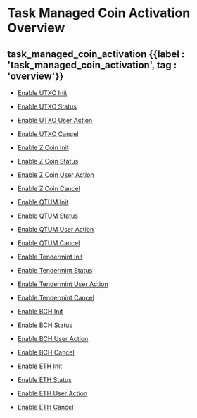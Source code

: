 
# Task Managed Coin Activation Overview

## task\_managed\_coin\_activation {{label : 'task_managed_coin_activation', tag : 'overview'}}

*   [Enable UTXO Init](/komodo-defi-framework/api/v20/coin_activation/task_managed/enable_utxo/init/)

*   [Enable UTXO Status](/komodo-defi-framework/api/v20/coin_activation/task_managed/enable_utxo/status/)

*   [Enable UTXO User Action](/komodo-defi-framework/api/v20/coin_activation/task_managed/enable_utxo/user_action/)

*   [Enable UTXO Cancel](/komodo-defi-framework/api/v20/coin_activation/task_managed/enable_utxo/cancel/)

*   [Enable Z Coin Init](/komodo-defi-framework/api/v20/coin_activation/task_managed/enable_z_coin/init/)

*   [Enable Z Coin Status](/komodo-defi-framework/api/v20/coin_activation/task_managed/enable_z_coin/status/)

*   [Enable Z Coin User Action](/komodo-defi-framework/api/v20/coin_activation/task_managed/enable_z_coin/user_action/)

*   [Enable Z Coin Cancel](/komodo-defi-framework/api/v20/coin_activation/task_managed/enable_z_coin/cancel/)

*   [Enable QTUM Init](/komodo-defi-framework/api/v20/coin_activation/task_managed/enable_qtum/init/)

*   [Enable QTUM Status](/komodo-defi-framework/api/v20/coin_activation/task_managed/enable_qtum/status/)

*   [Enable QTUM User Action](/komodo-defi-framework/api/v20/coin_activation/task_managed/enable_qtum/user_action/)

*   [Enable QTUM Cancel](/komodo-defi-framework/api/v20/coin_activation/task_managed/enable_qtum/cancel/)

*   [Enable Tendermint Init](/komodo-defi-framework/api/v20/coin_activation/task_managed/enable_tendermint/init/)

*   [Enable Tendermint Status](/komodo-defi-framework/api/v20/coin_activation/task_managed/enable_tendermint/status/)

*   [Enable Tendermint User Action](/komodo-defi-framework/api/v20/coin_activation/task_managed/enable_tendermint/user_action/)

*   [Enable Tendermint Cancel](/komodo-defi-framework/api/v20/coin_activation/task_managed/enable_tendermint/cancel/)

*   [Enable BCH Init](/komodo-defi-framework/api/v20/coin_activation/task_managed/enable_bch/init/)

*   [Enable BCH Status](/komodo-defi-framework/api/v20/coin_activation/task_managed/enable_bch/status/)

*   [Enable BCH User Action](/komodo-defi-framework/api/v20/coin_activation/task_managed/enable_bch/user_action/)

*   [Enable BCH Cancel](/komodo-defi-framework/api/v20/coin_activation/task_managed/enable_bch/cancel/)

*   [Enable ETH Init](/komodo-defi-framework/api/v20/coin_activation/task_managed/enable_eth/init/)

*   [Enable ETH Status](/komodo-defi-framework/api/v20/coin_activation/task_managed/enable_eth/status/)

*   [Enable ETH User Action](/komodo-defi-framework/api/v20/coin_activation/task_managed/enable_eth/user_action/)

*   [Enable ETH Cancel](/komodo-defi-framework/api/v20/coin_activation/task_managed/enable_eth/cancel/)
